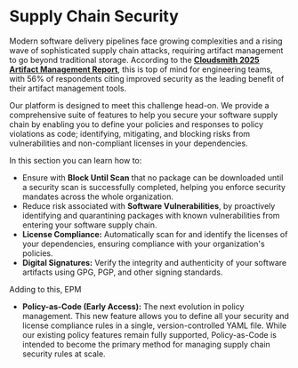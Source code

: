 # Supply Chain Security

Modern software delivery pipelines face growing complexities and a rising wave of sophisticated supply chain attacks, requiring artifact management to go beyond traditional storage. According to the [**Cloudsmith 2025 Artifact Management Report**](https://cloudsmith.com/campaigns/2025-artifact-management-report), this is top of mind for engineering teams, with 56% of respondents citing improved security as the leading benefit of their artifact management tools.

Our platform is designed to meet this challenge head-on. We provide a comprehensive suite of features to help you secure your software supply chain by enabling you to define your policies and responses to policy violations as code; identifying, mitigating, and blocking risks from vulnerabilities and non-compliant licenses in your dependencies.

In this section you can learn how to:

- Ensure with **Block Until Scan** that no package can be downloaded until a security scan is successfully completed, helping you enforce security mandates across the whole organization.
- Reduce risk associated with **Software Vulnerabilities**, by proactively identifying and quarantining packages with known vulnerabilities from entering your software supply chain.
- **License Compliance:** Automatically scan for and identify the licenses of your dependencies, ensuring compliance with your organization's policies.
- **Digital Signatures:** Verify the integrity and authenticity of your software artifacts using GPG, PGP, and other signing standards.

Adding to this, EPM

- **Policy-as-Code (Early Access):** The next evolution in policy management. This new feature allows you to define all your security and license compliance rules in a single, version-controlled YAML file. While our existing policy features remain fully supported, Policy-as-Code is intended to become the primary method for managing supply chain security rules at scale.